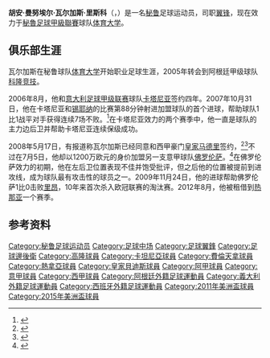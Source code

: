 {{noteta
|G1=Football
|G2=uefa
}}

{{infobox Football biography
| name          = 胡安·瓦尔加斯<br>Juan Vargas
| image         = Juan Manuel Vargas (19-02-2011).jpg
| image_size    = 230px
| fullname      = Juan Manuel Vargas Risco
| birth_date    = {{birth date and age|1983|10|05|df=y}}<ref>{{cite web|title=Juan Manuel Vargas|url=http://uk.soccerway.com/players/juan-manuel-vargas-risco/59260/|work=Soccerway|publisher=Global Sports Media|accessdate=9 March 2012|archive-date=2016-05-17|archive-url=https://web.archive.org/web/20160517005905/http://uk.soccerway.com/players/juan-manuel-vargas-risco/59260/|dead-url=no}}</ref>
| birth_place   = [[秘鲁|秘鲁]][[利马|利马]]
| height        = {{height|m=1.85}}
| position      = [[中场#翼锋|翼锋]]
| currentclub   = [[秘魯體育大學|体育大学]]
| clubnumber    = 6
| youthyears1    = 1995–2001 | youthclubs1 = [[秘魯體育大學|体育大学]]
| years1         = 2002–2004 | clubs1        = [[秘魯體育大學|体育大学]] | caps1 = 69  | goals1 = 7
| years2         = 2005–2006 | clubs2        = [[科隆竞技俱乐部|科隆竞技]]                    | caps2 = 53  | goals2 = 4
| years3         = 2006–2008 | clubs3        = [[卡塔尼亚足球俱乐部|卡塔尼亚]]                       | caps3 = 69  | goals3 = 5
| years4         = 2008–2015 | clubs4        = [[佛罗伦萨足球俱乐部|佛罗伦萨]]                    | caps4 = 147 | goals4 = 17
| years5         = 2012–2013 | clubs5        = → [[热那亚板球与足球俱乐部|热那亚]]                  | caps5 = 20  | goals5 = 0
| years6         = 2015–2016 | clubs6        = [[皇家贝蒂斯足球俱乐部|贝蒂斯]]                             | caps6 = 19  | goals6 = 2
| years7         = 2017–     | clubs7        = [[秘魯體育大學|体育大学]] | caps7 =  8  | goals7 = 2
| nationalyears1 = 2004–2016     | nationalteam1 = [[秘鲁国家足球队|秘鲁]]             | nationalcaps1 = 62 | nationalgoals1 = 4
| pcupdate       = 2015年5月31日
| ntupdate       = 2013年8月1日
}}
'''胡安·曼努埃尔·瓦尔加斯·里斯科'''（{{lang|es|'''Juan Manuel Vargas Risco'''}}，{{bd|1983年|10月5日|catIdx=Vargas, Juan Manuel}}）是一名[[秘鲁|秘鲁]]足球运动员，司职[[中场#翼锋|翼锋]]，现在效力于[[秘魯足球甲級聯賽|秘魯足球甲級聯賽]]球队[[秘魯體育大學|体育大学]]。

==俱乐部生涯==
瓦尔加斯在秘鲁球队[[秘魯體育大學|体育大学]]开始职业足球生涯，2005年转会到阿根廷甲级球队[[科隆竞技俱乐部|科隆竞技]]。

2006年8月，他和[[意大利足球甲级联赛|意大利足球甲级联赛]]球队[[卡塔尼亚足球俱乐部|卡塔尼亚]]签约四年。2007年10月31日，他在卡塔尼亚和[[锡耶纳足球俱乐部|锡耶纳]]的比赛第88分钟射进加盟球队的首个进球，帮助球队1比1战平对手获得连续7场不败。<ref>{{cite news|url=http://www.sport-xn.com/ev-10176.html|title=Siena 1–1 Catania|publisher=XN.com|date=31 October 2007|accessdate=12 June 2009|archive-url=https://web.archive.org/web/20120312232346/http://www.sport-xn.com/ev-10176.html|archive-date=2012-03-12|dead-url=yes}}</ref>在卡塔尼亚效力的两个赛季中，他一直是球队的主力边后卫并帮助卡塔尼亚连续保级成功。

2008年5月17日，有报道称瓦尔加斯已经同意和西甲豪门[[皇家马德里足球俱乐部|皇家马德里]]签约，<ref>{{cite news|url=http://www.goal.com/en/news/10/italy/2008/05/17/699054/madrid-agree-terms-with-vargas-report|title=Madrid Agree Terms With Vargas|publisher=Goal.com|author=Luis Mira|date=17 May 2008|accessdate=12 June 2009|archive-date=2020-09-22|archive-url=https://web.archive.org/web/20200922043739/https://www.goal.com/en/news/10/italy/2008/05/17/699054/madrid-agree-terms-with-vargas-report|dead-url=no}}</ref><ref>{{cite news|url=http://www.andina.com.pe/ingles/Noticia.aspx?id=4qqNZS4CLvY=|title=Real Madrid signed Juan Vargas according to Spanish and Italian media|publisher=Andina.com|date=16 May 2008|accessdate=12 June 2009|deadurl=yes|archiveurl=https://web.archive.org/web/20110724005740/http://www.andina.com.pe/ingles/Noticia.aspx?id=4qqNZS4CLvY%3D|archivedate=2011年7月24日}}</ref>不过在7月5日，他却以1200万欧元的身价加盟另一支意甲球队[[佛罗伦萨足球俱乐部|佛罗伦萨]]。<ref>{{cite news|url=http://www.goal.com/en/news/711/fiorentina/2008/06/26/751686/vargas-signs-for-fiorentina|title=Vargas Signs For Fiorentina|publisher=Goal.com|author=Salvatore Landolina|date=26 June 2008|accessdate=12 June 2009|deadurl=yes|archiveurl=https://web.archive.org/web/20090620065043/http://www.goal.com/en/news/711/fiorentina/2008/06/26/751686/vargas-signs-for-fiorentina|archivedate=2009年6月20日}} </ref>在佛罗伦萨效力的初期，他在左后卫位置表现不佳并饱受批评，但之后他的位置被提前到进攻线，成为球队最有攻击性的球员之一。2009年11月24日，他的进球帮助佛罗伦萨1比0击败[[里昂足球俱乐部|里昂]]，10年来首次杀入欧冠联赛的淘汰赛。2012年8月，他被租借到[[热那亚板球与足球俱乐部|热那亚]]一个赛季。

==参考资料==
{{reflist}}

{{DEFAULTSORT:Vargas, Juan Manuel}}
[[Category:秘鲁足球运动员|Category:秘鲁足球运动员]]
[[Category:足球中场|Category:足球中场]]
[[Category:足球翼鋒|Category:足球翼鋒]]
[[Category:足球邊後衛|Category:足球邊後衛]]
[[Category:高隆球員|Category:高隆球員]]
[[Category:卡坦尼亞球員|Category:卡坦尼亞球員]]
[[Category:費倫天拿球員|Category:費倫天拿球員]]
[[Category:熱拿亞球員|Category:熱拿亞球員]]
[[Category:皇家貝迪斯球員|Category:皇家貝迪斯球員]]
[[Category:阿甲球員|Category:阿甲球員]]
[[Category:意甲球員|Category:意甲球員]]
[[Category:西甲球員|Category:西甲球員]]
[[Category:阿根廷外籍足球運動員|Category:阿根廷外籍足球運動員]]
[[Category:義大利外籍足球運動員|Category:義大利外籍足球運動員]]
[[Category:西班牙外籍足球運動員|Category:西班牙外籍足球運動員]]
[[Category:2011年美洲盃球員|Category:2011年美洲盃球員]]
[[Category:2015年美洲盃球員|Category:2015年美洲盃球員]]
